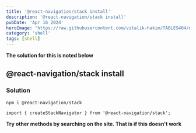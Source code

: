 ```yaml
---
title: '@react-navigation/stack install'
description: '@react-navigation/stack install'
pubDate: 'Apr 16 2024'
heroImage: 'https://raw.githubusercontent.com/vitalik-hakim/TABLES404/main/error_b/SHELL.jpg'
category: 'shell'
tags: [shell]
---
```


**The solution for this is noted below**

## @react-navigation/stack install

### Solution

```shell
npm i @react-navigation/stack

import { createStackNavigator } from '@react-navigation/stack';
```

**Try other methods by searching on the site. That is if this doesn't work**
